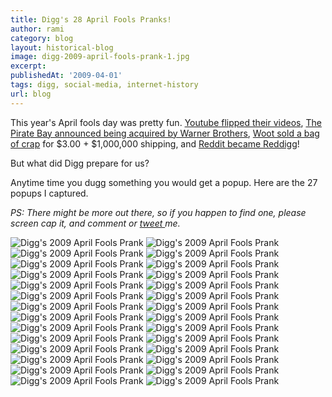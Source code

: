 ```yaml
---
title: Digg's 28 April Fools Pranks!
author: rami
category: blog 
layout: historical-blog
image: digg-2009-april-fools-prank-1.jpg
excerpt:
publishedAt: '2009-04-01'
tags: digg, social-media, internet-history
url: blog
---
```


This year's April fools day was pretty fun. [Youtube flipped their videos](http://www.flickr.com/photos/32709830@N04/3401506791/sizes/l/), [The Pirate Bay announced being acquired by Warner Brothers](http://torrentfreak.com/warner-bros-acquires-the-pirate-bay-090401/), [Woot sold a bag of crap](http://www.flickr.com/photos/22663008@N04/3404534296/) for $3.00 + $1,000,000 shipping, and [Reddit became Reddigg](http://www.flickr.com/photos/22663008@N04/3403718267/in/set-72157616130749933/)!

But what did Digg prepare for us?

Anytime time you dugg something you would get a popup. Here are the 27 popups I captured.

_PS: There might be more out there, so if you happen to find one, please screen cap it, and comment or <a href="http://twitter.com/rtaibah" target="_blank">tweet </a>me._

![Digg's 2009 April Fools Prank](/assets/images/content/blog/digg-2009-april-fools-prank-1.jpg)
![Digg's 2009 April Fools Prank](/assets/images/content/blog/digg-2009-april-fools-prank-2.jpg)
![Digg's 2009 April Fools Prank](/assets/images/content/blog/digg-2009-april-fools-prank-3.jpg)
![Digg's 2009 April Fools Prank](/assets/images/content/blog/digg-2009-april-fools-prank-4.jpg)
![Digg's 2009 April Fools Prank](/assets/images/content/blog/digg-2009-april-fools-prank-5.jpg)
![Digg's 2009 April Fools Prank](/assets/images/content/blog/digg-2009-april-fools-prank-6.jpg)
![Digg's 2009 April Fools Prank](/assets/images/content/blog/digg-2009-april-fools-prank-7.jpg)
![Digg's 2009 April Fools Prank](/assets/images/content/blog/digg-2009-april-fools-prank-8.jpg)
![Digg's 2009 April Fools Prank](/assets/images/content/blog/digg-2009-april-fools-prank-9.jpg)
![Digg's 2009 April Fools Prank](/assets/images/content/blog/digg-2009-april-fools-prank-10.jpg)
![Digg's 2009 April Fools Prank](/assets/images/content/blog/digg-2009-april-fools-prank-11.jpg)
![Digg's 2009 April Fools Prank](/assets/images/content/blog/digg-2009-april-fools-prank-12.jpg)
![Digg's 2009 April Fools Prank](/assets/images/content/blog/digg-2009-april-fools-prank-13.jpg)
![Digg's 2009 April Fools Prank](/assets/images/content/blog/digg-2009-april-fools-prank-14.jpg)
![Digg's 2009 April Fools Prank](/assets/images/content/blog/digg-2009-april-fools-prank-15.jpg)
![Digg's 2009 April Fools Prank](/assets/images/content/blog/digg-2009-april-fools-prank-16.jpg)
![Digg's 2009 April Fools Prank](/assets/images/content/blog/digg-2009-april-fools-prank-17.jpg)
![Digg's 2009 April Fools Prank](/assets/images/content/blog/digg-2009-april-fools-prank-18.jpg)
![Digg's 2009 April Fools Prank](/assets/images/content/blog/digg-2009-april-fools-prank-19.jpg)
![Digg's 2009 April Fools Prank](/assets/images/content/blog/digg-2009-april-fools-prank-20.jpg)
![Digg's 2009 April Fools Prank](/assets/images/content/blog/digg-2009-april-fools-prank-21.jpg)
![Digg's 2009 April Fools Prank](/assets/images/content/blog/digg-2009-april-fools-prank-22.jpg)
![Digg's 2009 April Fools Prank](/assets/images/content/blog/digg-2009-april-fools-prank-23.jpg)
![Digg's 2009 April Fools Prank](/assets/images/content/blog/digg-2009-april-fools-prank-24.jpg)
![Digg's 2009 April Fools Prank](/assets/images/content/blog/digg-2009-april-fools-prank-25.jpg)
![Digg's 2009 April Fools Prank](/assets/images/content/blog/digg-2009-april-fools-prank-26.jpg)
![Digg's 2009 April Fools Prank](/assets/images/content/blog/digg-2009-april-fools-prank-27.jpg)
![Digg's 2009 April Fools Prank](/assets/images/content/blog/digg-2009-april-fools-prank-28.jpg)
